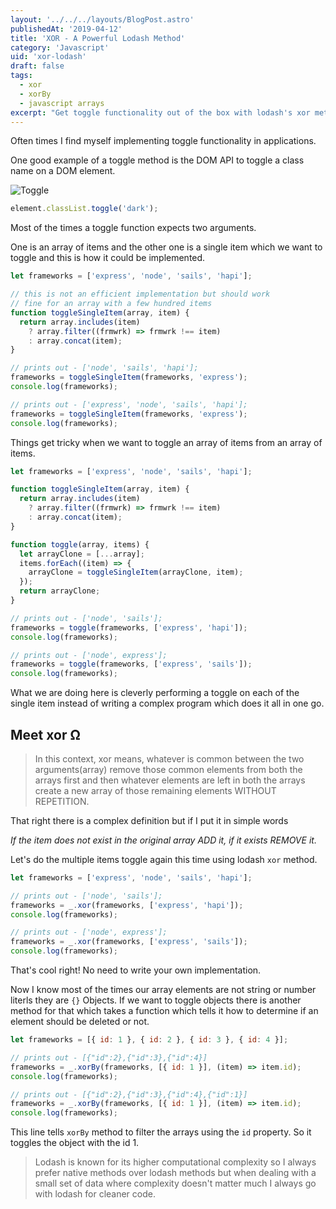 ```yaml
---
layout: '../../../layouts/BlogPost.astro'
publishedAt: '2019-04-12'
title: 'XOR - A Powerful Lodash Method'
category: 'Javascript'
uid: 'xor-lodash'
draft: false
tags:
  - xor
  - xorBy
  - javascript arrays
excerpt: "Get toggle functionality out of the box with lodash's xor method."
---
```


Often times I find myself implementing toggle functionality in applications.

One good example of a toggle method is the DOM API to toggle a class name on a DOM element.


<img src={Toggle} alt="Toggle" />

```js
element.classList.toggle('dark');
```

Most of the times a toggle function expects two arguments.

One is an array of items and the other one is a single item which we want to toggle and this is how it could be
implemented.

```js
let frameworks = ['express', 'node', 'sails', 'hapi'];

// this is not an efficient implementation but should work
// fine for an array with a few hundred items
function toggleSingleItem(array, item) {
  return array.includes(item)
    ? array.filter((frmwrk) => frmwrk !== item)
    : array.concat(item);
}

// prints out - ['node', 'sails', 'hapi'];
frameworks = toggleSingleItem(frameworks, 'express');
console.log(frameworks);

// prints out - ['express', 'node', 'sails', 'hapi'];
frameworks = toggleSingleItem(frameworks, 'express');
console.log(frameworks);
```

Things get tricky when we want to toggle an array of items from an array of items.

```js {12}
let frameworks = ['express', 'node', 'sails', 'hapi'];

function toggleSingleItem(array, item) {
  return array.includes(item)
    ? array.filter((frmwrk) => frmwrk !== item)
    : array.concat(item);
}

function toggle(array, items) {
  let arrayClone = [...array];
  items.forEach((item) => {
    arrayClone = toggleSingleItem(arrayClone, item);
  });
  return arrayClone;
}

// prints out - ['node', 'sails'];
frameworks = toggle(frameworks, ['express', 'hapi']);
console.log(frameworks);

// prints out - ['node', express'];
frameworks = toggle(frameworks, ['express', 'sails']);
console.log(frameworks);
```

What we are doing here is cleverly performing a toggle on each of the single item instead of writing a complex program
which does it all in one go.

## Meet xor Ω

> In this context, xor means, whatever is common between the two arguments(array)
> remove those common elements from both the arrays first and then whatever elements are left in both the
> arrays create a new array of those remaining elements WITHOUT REPETITION.

That right there is a complex definition but if I put it in simple words

_If the item does not exist in the original array ADD it, if
it exists REMOVE it._

Let's do the multiple items toggle again this time using lodash `xor` method.

```js
let frameworks = ['express', 'node', 'sails', 'hapi'];

// prints out - ['node', 'sails'];
frameworks = _.xor(frameworks, ['express', 'hapi']);
console.log(frameworks);

// prints out - ['node', express'];
frameworks = _.xor(frameworks, ['express', 'sails']);
console.log(frameworks);
```

That's cool right! No need to write your own implementation.

Now I know most of the times our array elements are not string or number literls they are `{}` Objects.
If we want to toggle objects there is another method for that which takes a function which tells it how
to determine if an element should be deleted or not.

```js {4}
let frameworks = [{ id: 1 }, { id: 2 }, { id: 3 }, { id: 4 }];

// prints out - [{"id":2},{"id":3},{"id":4}]
frameworks = _.xorBy(frameworks, [{ id: 1 }], (item) => item.id);
console.log(frameworks);

// prints out - [{"id":2},{"id":3},{"id":4},{"id":1}]
frameworks = _.xorBy(frameworks, [{ id: 1 }], (item) => item.id);
console.log(frameworks);
```

This line tells `xorBy` method to filter the arrays using the `id` property. So it toggles the object with
the id 1.

> Lodash is known for its higher computational complexity so I always prefer native methods over
> lodash methods but when dealing with a small set of data where complexity doesn't matter much I always go with
> lodash for cleaner code.
